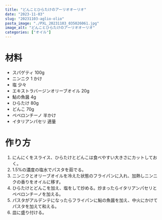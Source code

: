 ```yaml
---
title: "どんことひらたけのアーリオオーリオ"
date: "2023-11-03"
slug: "20231103-aglio-olio"
pasta_image: "./PXL_20231103_035026061.jpg"
image_alt: "どんことひらたけのアーリオオーリオ"
categories: ["オイル"]
---
```


# 材料

- スパゲティ 100g
- ニンニク 1 かけ
- 塩 少々
- エキストラバージンオリーブオイル 20g
- 鮎の魚醤 4g
- ひらたけ 80g
- どんこ 70g
- ペペロンチーノ 半かけ
- イタリアンパセリ 適量

# 作り方

1. にんにくをスライス、ひらたけとどんこは食べやすい大きさにカットしておく。
2. 1.5%の濃度の塩水でパスタを茹でる。
3. ニンニクとオリーブオイルを冷えた状態のフライパンに入れ、加熱しニンニクの香りをオイルに移す。
4. ひらたけとどんこを加え、塩をして炒める。炒まったらイタリアンパセリとペペロンチーノを加える。
5. パスタがアルデンテになったらフライパンに鮎の魚醤を加え、中火にかけてパスタを加えて和える。
6. 皿に盛り付ける。
